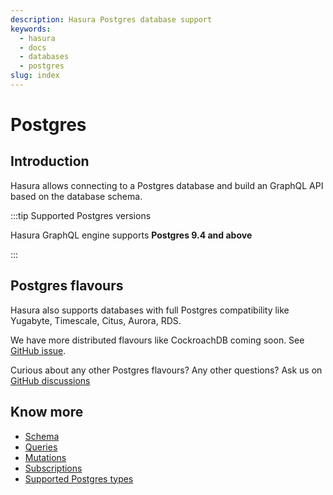 ```yaml
---
description: Hasura Postgres database support
keywords:
  - hasura
  - docs
  - databases
  - postgres
slug: index
---
```


# Postgres

## Introduction

Hasura allows connecting to a Postgres database and build an GraphQL API
based on the database schema.

:::tip Supported Postgres versions

Hasura GraphQL engine supports **Postgres 9.4 and above**

:::

## Postgres flavours

Hasura also supports databases with full Postgres compatibility like
Yugabyte, Timescale, Citus, Aurora, RDS.

We have more distributed flavours like CockroachDB coming soon. See
[GitHub issue](https://github.com/hasura/graphql-engine/issues/678).

Curious about any other Postgres flavours? Any other questions? Ask us
on [GitHub discussions](https://github.com/hasura/graphql-engine/discussions)

## Know more

- [Schema](/graphql/core/databases/postgres/schema/index.mdx)
- [Queries](/graphql/core/databases/postgres/queries/index.mdx)
- [Mutations](/graphql/core/databases/postgres/mutations/index.mdx)
- [Subscriptions](/graphql/core/databases/postgres/subscriptions/index.mdx)
- [Supported Postgres types](/graphql/core/databases/postgres/postgresql-types.mdx)
